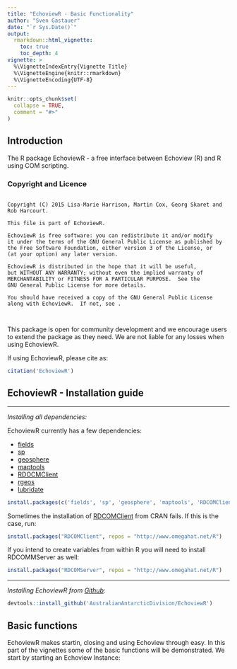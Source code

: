 ```yaml
---
title: "EchoviewR - Basic Functionality"
author: "Sven Gastauer"
date: "`r Sys.Date()`"
output:
  rmarkdown::html_vignette:
    toc: true
    toc_depth: 4
vignette: >
  %\VignetteIndexEntry{Vignette Title}
  %\VignetteEngine{knitr::rmarkdown}
  %\VignetteEncoding{UTF-8}
---
```


```r
knitr::opts_chunk$set(
  collapse = TRUE,
  comment = "#>"
)
```
## Introduction  


The R package EchoviewR - a free interface between Echoview (R) and R using COM scripting.

### Copyright and Licence  

<pre><code>
Copyright (C) 2015 Lisa-Marie Harrison, Martin Cox, Georg Skaret and Rob Harcourt.

This file is part of EchoviewR.

EchoviewR is free software: you can redistribute it and/or modify
it under the terms of the GNU General Public License as published by
the Free Software Foundation, either version 3 of the License, or
(at your option) any later version.

EchoviewR is distributed in the hope that it will be useful,
but WITHOUT ANY WARRANTY; without even the implied warranty of
MERCHANTABILITY or FITNESS FOR A PARTICULAR PURPOSE.  See the
GNU General Public License for more details.

You should have received a copy of the GNU General Public License
along with EchoviewR.  If not, see <http://www.gnu.org/licenses/>.</pre></code>

</pre></code>

This package is open for community development and we encourage users to extend the package as they need. We are not liable for any losses when using EchoviewR.

If using EchoviewR, please cite as:

```r
citation('EchoviewR')
```

## EchoviewR - Installation guide

***

*Installing all dependencies:*  

EchoviewR currently has a few dependencies:

* [fields](https://cran.r-project.org/web/packages/fields/index.html) 
* [sp](https://cran.r-project.org/web/packages/sp/index.html) 
* [geosphere](https://cran.r-project.org/web/packages/geosphere/index.html) 
* [maptools](https://cran.r-project.org/web/packages/maptools/index.html) 
* [RDOCMClient](http://www.omegahat.net/RDCOMClient/) 
* [rgeos](https://cran.r-project.org/web/packages/rgeos/index.html) 
* [lubridate](https://cran.r-project.org/web/packages/lubridate/vignettes/lubridate.html)

```r
install.packages(c('fields', 'sp', 'geosphere', 'maptools', 'RDCOMClient', 'rgeos', 'lubridate'))
```

Sometimes the installation of [RDCOMClient](https://github.com/omegahat/RDCOMClient) from CRAN fails. If this is the case, run:

```r
install.packages("RDCOMClient", repos = "http://www.omegahat.net/R")
```

If you intend to create variables from within R you will need to install RDCOMMServer as well:  

```r
install.packages("RDCOMServer", repos = "http://www.omegahat.net/R")

```
***

*Installing EchoviewR from [Github](https://github.com/AustralianAntarcticDivision/EchoviewR):*  

```r

devtools::install_github('AustralianAntarcticDivision/EchoviewR')
```

## Basic functions

EchoviewR makes startin, closing and using Echoview through easy. In this part of the vignettes some of the basic functions will be demonstrated.
We start by starting an Echoview Instance:  
